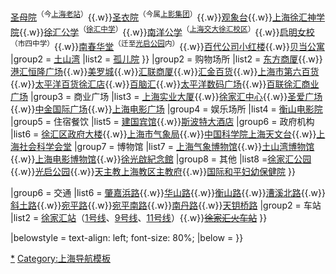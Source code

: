 {{Navbox
|name = 徐家汇
|title = [[徐家汇]]

|group1 = 建筑
|list1 = 
{{Navbox|child
|group1 = 历史建筑
|list1 = 
{{Navbox|child
|list1 = [[徐光启墓]]{{.w}}[[徐家汇圣依纳爵主教座堂|主教座堂]]{{.w}}[[徐家汇藏书楼|藏书楼]]（[[徐家汇耶稣会总院|耶稣会总院旧址]]）{{.w}}[[徐家汇圣母院|圣母院]]<sup>（今[[上海老站]]）</sup>{{.w}}[[加尔默罗会圣若瑟圣衣院|圣衣院]]<sup>（今属[[上影集团]]）</sup>{{.w}}[[徐家汇观象台|观象台]]{{.w}}[[上海徐汇神学院]]{{.w}}[[徐汇公学]]<sup>（[[上海市徐汇中学|徐汇中学]]）</sup>{{.w}}[[南洋公学]]<sup>（[[上海交通大学|上海交大]][[上海交通大学徐汇校区|徐汇校区]]）</sup>{{.w}}[[启明女校‎]]<sup>（市四中学）</sup>{{.w}}[[光启公园|南春华堂]]<sup>（迁至[[光启公园]]内）</sup>{{.w}}[[百代公司旧址|百代公司小红楼]]{{.w}}[[衡山公寓|贝当公寓‎]]
|group2 = [[土山湾]]
|list2 = [[土山湾孤儿院|孤儿院]]
}}
|group2 = 购物场所
|list2 = [[东方商厦旗舰店|东方商厦]]{{.w}}[[港汇恒隆广场]]{{.w}}[[美罗城]]{{.w}}[[汇联商厦]]{{.w}}[[汇金百货]]{{.w}}[[上海市第六百货]]{{.w}}[[太平洋百货|太平洋百货徐汇店]]{{.w}}[[百脑汇]]{{.w}}[[太平洋数码广场]]{{.w}}[[百联徐汇商业广场]]
|group3 = 商业广场
|list3 = [[上海实业大厦]]{{.w}}[[徐家汇中心项目|徐家汇中心]]{{.w}}[[圣爱广场]]{{.w}}[[中金国际广场]]{{.w}}[[上海电影广场]]
|group4 = 娱乐场所
|list4 = [[新衡山电影院|衡山电影院]]
|group5 = 住宿餐饮
|list5 = [[建国宾馆]]{{.w}}[[斯波特大酒店]]
|group6 = 政府机构
|list6 = [[徐汇区|徐汇区政府大楼]]{{.w}}[[上海市气象局]]{{.w}}[[中国科学院上海天文台]]{{.w}}[[上海社会科学会堂]]
|group7 = 博物馆
|list7 = [[上海气象博物馆]]{{.w}}[[土山湾博物馆]]{{.w}}[[上海电影博物馆]]{{.w}}[[徐光啟紀念館]]
|group8 = 其他
|list8 =[[徐家汇公园]]{{.w}}[[光启公园]]{{.w}}[[天主教上海教区]][[主教府]]{{.w}}[[国际和平妇幼保健院]]
}}

|group6 = 交通
|list6 = {{Navbox|child
|group1 = 道路
|list1 = [[虹桥路 (上海)|虹桥路]]{{.w}}[[肇嘉浜路]]{{.w}}[[华山路 (上海)|华山路]]{{.w}}[[衡山路 (上海)|衡山路]]{{.w}}[[漕溪北路]]{{.w}}[[斜土路]]{{.w}}[[宛平路]]{{.w}}[[宛平南路]]{{.w}}[[南丹路]]{{.w}}[[天钥桥路]]
|group2 = 车站
|list2 = [[徐家汇站]]（[[上海轨道交通1号线|1号线]]、[[上海轨道交通9号线|9号线]]、[[上海轨道交通11号线|11号线]]）{{.w}}<del>[[徐家汇火车站]]</del>
}}

|belowstyle = text-align: left; font-size: 80%;
|below = 
}}<noinclude>

[[Category:徐家汇|*]]
[[Category:上海导航模板]]
</noinclude>